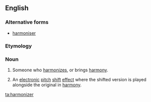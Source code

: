 ==English==

===Alternative forms===
* [[harmoniser]]

===Etymology===
{{suffix|harmonize|er|lang=en}}

===Noun===
{{en-noun}}

# Someone who [[harmonize]]s, or brings [[harmony]].
# {{context|music|lang=en}} An [[electronic]] [[pitch]] [[shift]] [[effect]] where the shifted version is played alongside the original in [[harmony]].

[[ta:harmonizer]]